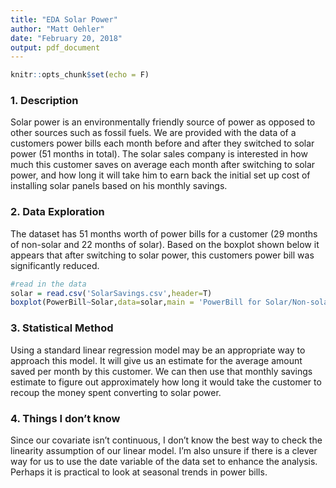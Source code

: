 ```yaml
---
title: "EDA Solar Power"
author: "Matt Oehler"
date: "February 20, 2018"
output: pdf_document
---
```


```r
knitr::opts_chunk$set(echo = F)
```

### 1. Description
Solar power is an environmentally friendly source of power as opposed to other sources such as fossil fuels. We are provided with the data of a customers power bills each month before and after they switched to solar power (51 months in total).
The solar sales company is interested in how much this customer saves on average each month after switching to solar power, and how long it will take him to earn back the initial set up cost of installing solar panels based on his monthly savings.


### 2. Data Exploration
The dataset has 51 months worth of power bills for a customer (29 months of non-solar and 22 months of solar). Based on the boxplot shown below it appears that after switching to solar power, this customers power bill was significantly reduced.

```r
#read in the data
solar = read.csv('SolarSavings.csv',header=T)
boxplot(PowerBill~Solar,data=solar,main = 'PowerBill for Solar/Non-solar')

```

### 3. Statistical Method
Using a standard linear regression model may be an appropriate way to approach this model. It will give us an estimate for the average amount saved per month by this customer. We can then use that monthly savings estimate to figure out approximately how long it would take the customer to recoup the money spent converting to solar power. 

### 4. Things I don't know 

Since our covariate isn't continuous, I don't know the best way to check the linearity assumption of our linear model. I'm also unsure if there is a clever way for us to use the date variable of the data set to enhance the analysis. Perhaps it is practical to look at seasonal trends in power bills.





